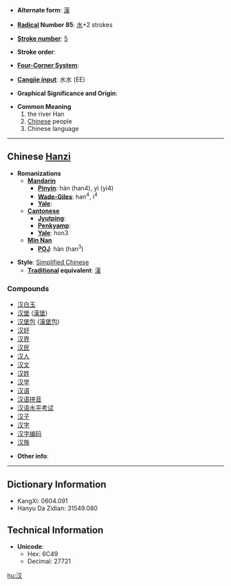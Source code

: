 * '''Alternate form''': [[漢]]

* '''[[Wiktionary:Chinese radical index| Radical]] Number 85''': [[Wiktionary:Chinese radical index 水|水]]+2 strokes

* '''[[Wiktionary:Chinese total strokes index|Stroke number]]''': [[Wiktionary:Chinese total strokes index 5|5]]

* '''Stroke order''': 

* '''[[Wiktionary:Chinese four corner index|Four-Corner System]]''': 

* '''[[Wiktionary:Chinese Cangjie index|Cangjie input]]''': 水水 (EE)

* '''Graphical Significance and Origin''': 

* '''Common Meaning'''
*# the river Han
*# [[Chinese]] people
*# Chinese language


----

== Chinese [[Hanzi]] ==

* '''Romanizations'''
** '''[[Mandarin]]'''
*** '''[[Pinyin]]''': hàn (han4), yì (yi4)
*** '''[[Wade-Giles]]''': han<sup>4</sup>, i<sup>4</sup>
*** '''[[Yale]]''': 
** '''[[Cantonese]]'''
*** '''[[Jyutping]]''':
*** '''[[Penkyamp]]''': 
*** '''[[Yale]]''': hon3
**'''[[wikipedia:Min_Nan|Min Nan]]'''
***'''[[wikipedia:POJ|POJ]]''': hàn (han<sup>3</sup>)

* '''Style''': [[Simplified Chinese]] 
** '''[[Traditional Chinese|Traditional]] equivalent''': [[漢]]

===Compounds===
{{top}}
*[[汉白玉]]
*[[汉堡]] ([[汉堡|漢堡]])
*[[汉堡包]] ([[汉堡包|漢堡包]])
*[[汉奸]]
*[[汉界]]
*[[汉民]]
*[[汉人]]
*[[汉文]]
*[[汉姓]]
*[[汉学]]
*[[汉语]]
*[[汉语拼音]]
*[[汉语水平考试]]
*[[汉子]]
*[[汉字]]
*[[汉字编码]]
*[[汉族]]
{{mid}}
{{bottom}}

* '''Other info''': 

----

== Dictionary Information ==

* KangXi: 0604.091
* Hanyu Da Zidian: 31549.080

== Technical Information ==

* '''Unicode''':
** Hex: 6C49
** Decimal: 27721

[[hu:汉]]